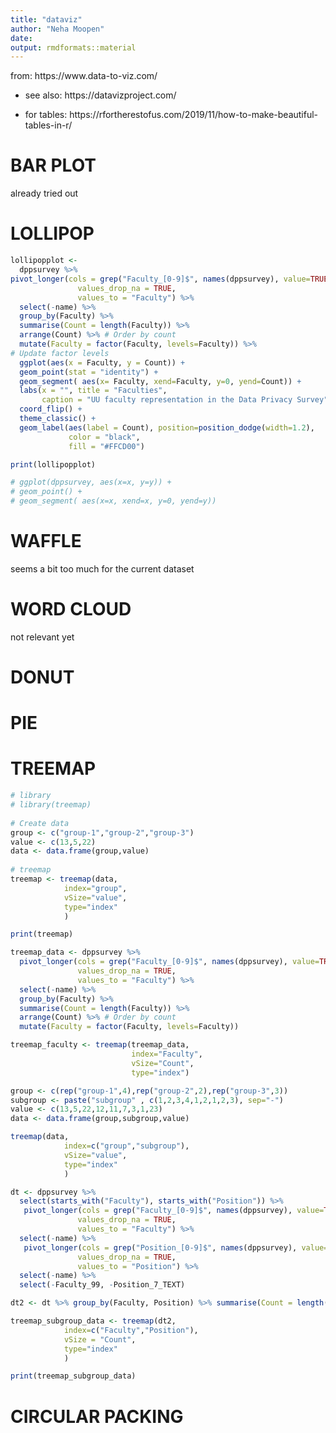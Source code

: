 ```yaml
---
title: "dataviz"
author: "Neha Moopen"
date: 
output: rmdformats::material
---
```


from: https://www.data-to-viz.com/

- see also: https://datavizproject.com/

- for tables: https://rfortherestofus.com/2019/11/how-to-make-beautiful-tables-in-r/

# BAR PLOT

already tried out

# LOLLIPOP

```r
lollipopplot <-
  dppsurvey %>% 
pivot_longer(cols = grep("Faculty_[0-9]$", names(dppsurvey), value=TRUE), 
               values_drop_na = TRUE,
               values_to = "Faculty") %>%
  select(-name) %>%
  group_by(Faculty) %>%
  summarise(Count = length(Faculty)) %>%
  arrange(Count) %>% # Order by count
  mutate(Faculty = factor(Faculty, levels=Faculty)) %>%
# Update factor levels
  ggplot(aes(x = Faculty, y = Count)) +
  geom_point(stat = "identity") +
  geom_segment( aes(x= Faculty, xend=Faculty, y=0, yend=Count)) +
  labs(x = "", title = "Faculties",
       caption = "UU faculty representation in the Data Privacy Survey") +
  coord_flip() +
  theme_classic() +
  geom_label(aes(label = Count), position=position_dodge(width=1.2),
             color = "black",
             fill = "#FFCD00")

print(lollipopplot)

# ggplot(dppsurvey, aes(x=x, y=y)) +
# geom_point() + 
# geom_segment( aes(x=x, xend=x, y=0, yend=y))

```

# WAFFLE

seems a bit too much for the current dataset

# WORD CLOUD

not relevant yet

# DONUT



# PIE



# TREEMAP

```r
# library
# library(treemap)
 
# Create data
group <- c("group-1","group-2","group-3")
value <- c(13,5,22)
data <- data.frame(group,value)
 
# treemap
treemap <- treemap(data,
            index="group",
            vSize="value",
            type="index"
            )

print(treemap)

```

```r
treemap_data <- dppsurvey %>% 
  pivot_longer(cols = grep("Faculty_[0-9]$", names(dppsurvey), value=TRUE), 
               values_drop_na = TRUE,
               values_to = "Faculty") %>%
  select(-name) %>%
  group_by(Faculty) %>%
  summarise(Count = length(Faculty)) %>%
  arrange(Count) %>% # Order by count
  mutate(Faculty = factor(Faculty, levels=Faculty)) 

treemap_faculty <- treemap(treemap_data,
                           index="Faculty",
                           vSize="Count",
                           type="index")

```

```r
group <- c(rep("group-1",4),rep("group-2",2),rep("group-3",3))
subgroup <- paste("subgroup" , c(1,2,3,4,1,2,1,2,3), sep="-")
value <- c(13,5,22,12,11,7,3,1,23)
data <- data.frame(group,subgroup,value)

treemap(data,
            index=c("group","subgroup"),
            vSize="value",
            type="index"
            ) 

```

```r
dt <- dppsurvey %>%
  select(starts_with("Faculty"), starts_with("Position")) %>%
   pivot_longer(cols = grep("Faculty_[0-9]$", names(dppsurvey), value=TRUE), 
               values_drop_na = TRUE,
               values_to = "Faculty") %>%
  select(-name) %>%
   pivot_longer(cols = grep("Position_[0-9]$", names(dppsurvey), value=TRUE), 
               values_drop_na = TRUE,
               values_to = "Position") %>%
  select(-name) %>%
  select(-Faculty_99, -Position_7_TEXT)

dt2 <- dt %>% group_by(Faculty, Position) %>% summarise(Count = length(Position))

```


```r
treemap_subgroup_data <- treemap(dt2,
            index=c("Faculty","Position"),
            vSize = "Count",
            type="index"
            )

print(treemap_subgroup_data)
```


# CIRCULAR PACKING
 


